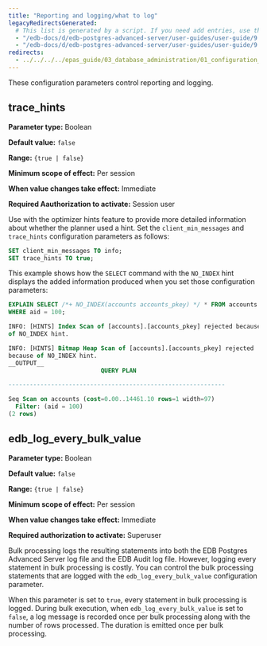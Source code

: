 ```yaml
---
title: "Reporting and logging/what to log"
legacyRedirectsGenerated:
  # This list is generated by a script. If you need add entries, use the `legacyRedirects` key.
  - "/edb-docs/d/edb-postgres-advanced-server/user-guides/user-guide/9.6/EDB_Postgres_Advanced_Server_Guide.1.15.html"
  - "/edb-docs/d/edb-postgres-advanced-server/user-guides/user-guide/9.5/EDB_Postgres_Enterprise_Guide.1.015.html"
redirects:
  - ../../../../epas_guide/03_database_administration/01_configuration_parameters/03_configuration_parameters_by_functionality/06_reporting_and_logging_what_to_log #generated for docs/epas/reorg-role-use-case-mode
---
```


<div id="reporting_and_logging_what_to_log" class="registered_link"></div>

These configuration parameters control reporting and logging.

## trace_hints

**Parameter type:** Boolean

**Default value:** `false`

**Range:** `{true | false}`

**Minimum scope of effect:** Per session

**When value changes take effect:** Immediate

**Required Aauthorization to activate:** Session user

Use with the optimizer hints feature to provide more detailed information about whether the planner used a hint. Set the `client_min_messages` and `trace_hints` configuration parameters as follows:

```sql
SET client_min_messages TO info;
SET trace_hints TO true;
```

This example shows how the `SELECT` command with the `NO_INDEX` hint displays the added information produced when you set those configuration parameters:

```sql
EXPLAIN SELECT /*+ NO_INDEX(accounts accounts_pkey) */ * FROM accounts
WHERE aid = 100;

INFO: [HINTS] Index Scan of [accounts].[accounts_pkey] rejected because
of NO_INDEX hint.

INFO: [HINTS] Bitmap Heap Scan of [accounts].[accounts_pkey] rejected
because of NO_INDEX hint.
__OUTPUT__
                          QUERY PLAN

-------------------------------------------------------------

Seq Scan on accounts (cost=0.00..14461.10 rows=1 width=97)
  Filter: (aid = 100)
(2 rows)
```

## edb_log_every_bulk_value

<div id="edb_log_every_bulk_value_1" class="registered_link"></div>

**Parameter type:** Boolean

**Default value:** `false`

**Range:** `{true | false}`

**Minimum scope of effect:** Per session

**When value changes take effect:** Immediate

**Required authorization to activate:** Superuser

Bulk processing logs the resulting statements into both the EDB Postgres Advanced Server log file and the EDB Audit log file. However, logging every statement in bulk processing is costly. You can control the bulk processing statements that are logged with the `edb_log_every_bulk_value` configuration parameter. 

When this parameter is set to `true`, every statement in bulk processing is logged. During bulk execution, when `edb_log_every_bulk_value` is set to `false`, a log message is recorded once per bulk processing along with the number of rows processed. The duration is emitted once per bulk processing. 
